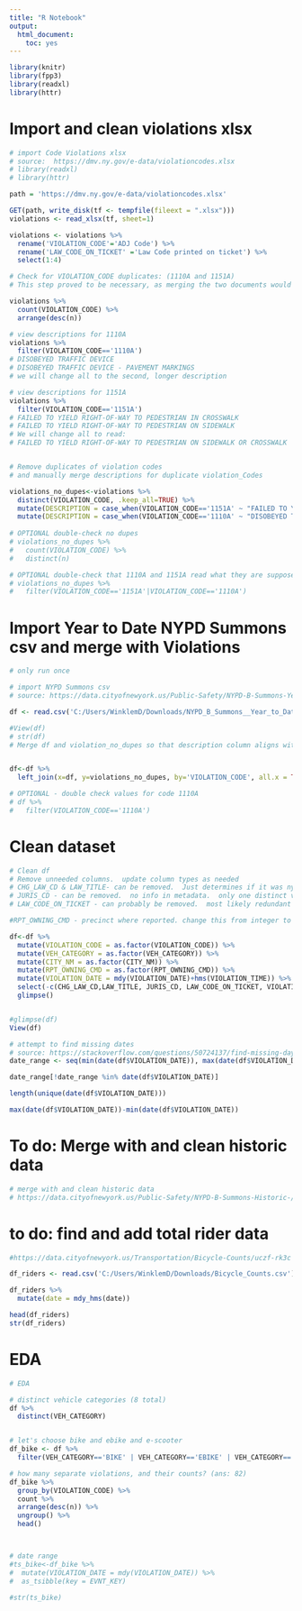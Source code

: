 ---
title: "R Notebook"
output:
  html_document: 
    toc: yes
---


```{r message=FALSE}
library(knitr)
library(fpp3)
library(readxl)
library(httr)
```



# Import and clean violations xlsx
```{r}
# import Code Violations xlsx
# source:  https://dmv.ny.gov/e-data/violationcodes.xlsx
# library(readxl)
# library(httr)

path = 'https://dmv.ny.gov/e-data/violationcodes.xlsx'

GET(path, write_disk(tf <- tempfile(fileext = ".xlsx")))
violations <- read_xlsx(tf, sheet=1)

violations <- violations %>% 
  rename('VIOLATION_CODE'='ADJ Code') %>% 
  rename('LAW_CODE_ON_TICKET' ='Law Code printed on ticket') %>% 
  select(1:4)

# Check for VIOLATION_CODE duplicates: (1110A and 1151A)
# This step proved to be necessary, as merging the two documents would duplicate the number of rows of any violation code in df to match any duplicates in violations.  This caused the # of rows of df to be over 200,000, when it should have remained the same (184770)

violations %>% 
  count(VIOLATION_CODE) %>% 
  arrange(desc(n))

# view descriptions for 1110A
violations %>% 
  filter(VIOLATION_CODE=='1110A')
# DISOBEYED TRAFFIC DEVICE
# DISOBEYED TRAFFIC DEVICE - PAVEMENT MARKINGS
# we will change all to the second, longer description

# view descriptions for 1151A
violations %>% 
  filter(VIOLATION_CODE=='1151A')
# FAILED TO YIELD RIGHT-OF-WAY TO PEDESTRIAN IN CROSSWALK
# FAILED TO YIELD RIGHT-OF-WAY TO PEDESTRIAN ON SIDEWALK
# We will change all to read: 
# FAILED TO YIELD RIGHT-OF-WAY TO PEDESTRIAN ON SIDEWALK OR CROSSWALK


# Remove duplicates of violation codes
# and manually merge descriptions for duplicate violation_Codes

violations_no_dupes<-violations %>% 
  distinct(VIOLATION_CODE, .keep_all=TRUE) %>% 
  mutate(DESCRIPTION = case_when(VIOLATION_CODE=='1151A' ~ "FAILED TO YIELD RIGHT-OF-WAY TO PEDESTRIAN ON SIDEWALK OR CROSSWALK", TRUE ~ DESCRIPTION)) %>% 
  mutate(DESCRIPTION = case_when(VIOLATION_CODE=='1110A' ~ "DISOBEYED TRAFFIC DEVICE - PAVEMENT MARKINGS", TRUE ~ DESCRIPTION))
  
# OPTIONAL double-check no dupes
# violations_no_dupes %>%   
#   count(VIOLATION_CODE) %>% 
#   distinct(n)

# OPTIONAL double-check that 1110A and 1151A read what they are supposed to
# violations_no_dupes %>% 
#   filter(VIOLATION_CODE=='1151A'|VIOLATION_CODE=='1110A')

```


# Import Year to Date NYPD Summons csv and merge with Violations
```{r}
# only run once

# import NYPD Summons csv
# source: https://data.cityofnewyork.us/Public-Safety/NYPD-B-Summons-Year-to-Date-/57p3-pdcj

df <- read.csv('C:/Users/WinklemD/Downloads/NYPD_B_Summons__Year_to_Date_.csv')

#View(df)
# str(df)
# Merge df and violation_no_dupes so that description column aligns with each violation code.  


df<-df %>% 
  left_join(x=df, y=violations_no_dupes, by='VIOLATION_CODE', all.x = TRUE) 

# OPTIONAL - double check values for code 1110A
# df %>% 
#   filter(VIOLATION_CODE=='1110A')
```


# Clean dataset
```{r}
# Clean df
# Remove unneeded columns.  update column types as needed
# CHG_LAW_CD & LAW_TITLE- can be removed.  Just determines if it was ny state or local nyc law
# JURIS_CD - can be removed.  no info in metadata.  only one distinct value.
# LAW_CODE_ON_TICKET - can probably be removed.  most likely redundant with VIOLATION_CODE

#RPT_OWNING_CMD - precinct where reported. change this from integer to factor, since it acts similar to a zip code.

df<-df %>% 
  mutate(VIOLATION_CODE = as.factor(VIOLATION_CODE)) %>%
  mutate(VEH_CATEGORY = as.factor(VEH_CATEGORY)) %>% 
  mutate(CITY_NM = as.factor(CITY_NM)) %>% 
  mutate(RPT_OWNING_CMD = as.factor(RPT_OWNING_CMD)) %>% 
  mutate(VIOLATION_DATE = mdy(VIOLATION_DATE)+hms(VIOLATION_TIME)) %>% 
  select(-c(CHG_LAW_CD,LAW_TITLE, JURIS_CD, LAW_CODE_ON_TICKET, VIOLATION_TIME)) %>% 
  glimpse()


#glimpse(df)
View(df)

# attempt to find missing dates
# source: https://stackoverflow.com/questions/50724137/find-missing-days-in-r-date-sequence
date_range <- seq(min(date(df$VIOLATION_DATE)), max(date(df$VIOLATION_DATE)), by = 1) 

date_range[!date_range %in% date(df$VIOLATION_DATE)] 

length(unique(date(df$VIOLATION_DATE)))

max(date(df$VIOLATION_DATE))-min(date(df$VIOLATION_DATE))


```

# To do: Merge with and clean historic data
```{r}
# merge with and clean historic data
# https://data.cityofnewyork.us/Public-Safety/NYPD-B-Summons-Historic-/bme5-7ty4
```


# to do: find and add total rider data
```{r}
#https://data.cityofnewyork.us/Transportation/Bicycle-Counts/uczf-rk3c

df_riders <- read.csv('C:/Users/WinklemD/Downloads/Bicycle_Counts.csv')

df_riders %>% 
  mutate(date = mdy_hms(date))

head(df_riders)
str(df_riders)

```



# EDA
```{r}
# EDA

# distinct vehicle categories (8 total)
df %>% 
  distinct(VEH_CATEGORY)


# let's choose bike and ebike and e-scooter
df_bike <- df %>% 
  filter(VEH_CATEGORY=='BIKE' | VEH_CATEGORY=='EBIKE' | VEH_CATEGORY=='ESCOOTER')

# how many separate violations, and their counts? (ans: 82)
df_bike %>% 
  group_by(VIOLATION_CODE) %>% 
  count %>% 
  arrange(desc(n)) %>% 
  ungroup() %>% 
  head()



# date range
#ts_bike<-df_bike %>% 
#  mutate(VIOLATION_DATE = mdy(VIOLATION_DATE)) %>% 
#  as_tsibble(key = EVNT_KEY)

#str(ts_bike)
```


